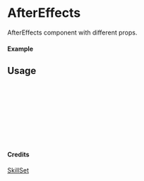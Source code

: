 
<Meta of={AfterEffects} title="SkillSet/AfterEffects" />

# AfterEffects

AfterEffects component with different props.

#### Example

<Canvas of={AfterEffects.Primary} />

## Usage

```ts
import { AfterEffects } from "yadl-ui";

const Example = () => {
  return (
      <AfterEffects />
  );
};

export default Example;
```

#### Credits
[SkillSet](https://skillicons.dev)
